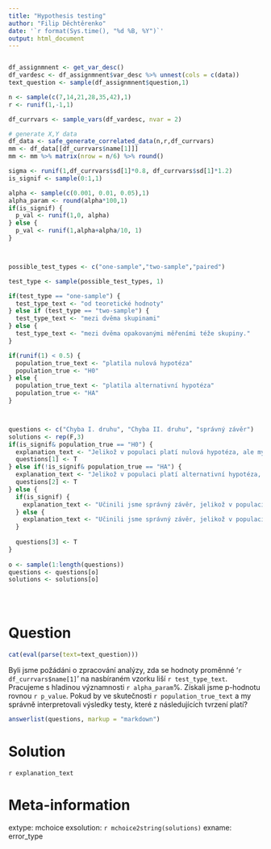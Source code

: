 ```yaml
---
title: "Hypothesis testing"
author: "Filip Děchtěrenko"
date: '`r format(Sys.time(), "%d %B, %Y")`'
output: html_document
---
```


```r

```


```r

df_assignmnent <- get_var_desc()
df_vardesc <- df_assignmnent$var_desc %>% unnest(cols = c(data))
text_question <- sample(df_assignmnent$question,1)

n <- sample(c(7,14,21,28,35,42),1)
r <- runif(1,-1,1)

df_currvars <- sample_vars(df_vardesc, nvar = 2)

# generate X,Y data
df_data <- safe_generate_correlated_data(n,r,df_currvars)
mm <- df_data[[df_currvars$name[1]]] 
mm <- mm %>% matrix(nrow = n/6) %>% round()

sigma <- runif(1,df_currvars$sd[1]*0.8, df_currvars$sd[1]*1.2)
is_signif <- sample(0:1,1)

alpha <- sample(c(0.001, 0.01, 0.05),1)
alpha_param <- round(alpha*100,1)
if(is_signif) {
  p_val <- runif(1,0, alpha)
} else {
  p_val <- runif(1,alpha+alpha/10, 1)
}



possible_test_types <- c("one-sample","two-sample","paired")

test_type <- sample(possible_test_types, 1)

if(test_type == "one-sample") {
  test_type_text <- "od teoretické hodnoty"
} else if (test_type == "two-sample") {
  test_type_text <- "mezi dvěma skupinami"
} else {
  test_type_text <- "mezi dvěma opakovanými měřeními téže skupiny."
}

if(runif(1) < 0.5) {
  population_true_text <- "platila nulová hypotéza"
  population_true <- "H0"
} else {
  population_true_text <- "platila alternativní hypotéza"
  population_true <- "HA"
}



questions <- c("Chyba I. druhu", "Chyba II. druhu", "správný závěr")
solutions <- rep(F,3)
if(is_signif& population_true == "H0") {
  explanation_text <- "Jelikož v populaci platí nulová hypotéza, ale my jsme nulovou zamítli, učinili jsme chybu I. druhu."
  questions[1] <- T
} else if(!is_signif& population_true == "HA") {
  explanation_text <- "Jelikož v populaci platí alternativní hypotéza, ale my jsme nulovou nezamítli, učinili jsme chybu II. druhu."
  questions[2] <- T
} else {
  if(is_signif) {
    explanation_text <- "Učinili jsme správný závěr, jelikož v populaci platí alternativní hypotéza a my jsme nulovou zamítli ve prospěch alternativní."
  } else {
    explanation_text <- "Učinili jsme správný závěr, jelikož v populaci platí nulová hypotéza a my jsme nulovou nezamítli."
  }
  
  questions[3] <- T
}
  
o <- sample(1:length(questions))
questions <- questions[o]
solutions <- solutions[o]





```



Question
========
```r
cat(eval(parse(text=text_question)))
```

Byli jsme požádáni o zpracování analýzy, zda se hodnoty proměnné '`r df_currvars$name[1]`' na nasbíraném vzorku liší `r test_type_text`. Pracujeme s hladinou významnosti `r alpha_param`%. Získali jsme p-hodnotu rovnou `r p_value`. Pokud by ve skutečnosti `r population_true_text` a my správně interpretovali výsledky testy, které z následujících tvrzení platí?


```r
answerlist(questions, markup = "markdown")
```

Solution
========

`r explanation_text`

Meta-information
================
extype: mchoice
exsolution: `r mchoice2string(solutions)`
exname: error_type
